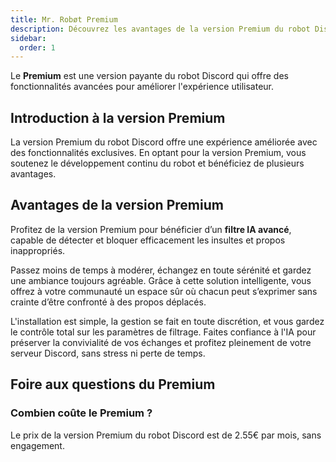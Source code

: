 ```yaml
---
title: Mr. Robøt Premium
description: Découvrez les avantages de la version Premium du robot Discord.
sidebar:
  order: 1
---
```


<Aside type="tip" title="Qu'est-ce que le Premium ?">
  Le <strong>Premium</strong> est une version payante du robot Discord qui offre des fonctionnalités avancées pour améliorer l'expérience utilisateur.
</Aside>

## Introduction à la version Premium
La version Premium du robot Discord offre une expérience améliorée avec des fonctionnalités exclusives.
En optant pour la version Premium, vous soutenez le développement continu du robot et bénéficiez de plusieurs avantages.

## Avantages de la version Premium

Profitez de la version Premium pour bénéficier d’un **filtre IA avancé**, capable de détecter et bloquer efficacement les insultes et propos inappropriés.

Passez moins de temps à modérer, échangez en toute sérénité et gardez une ambiance toujours agréable.
Grâce à cette solution intelligente, vous offrez à votre communauté un espace sûr où chacun peut s’exprimer sans crainte d’être confronté à des propos déplacés.

L'installation est simple, la gestion se fait en toute discrétion, et vous gardez le contrôle total sur les paramètres de filtrage.
Faites confiance à l'IA pour préserver la convivialité de vos échanges et profitez pleinement de votre serveur Discord, sans stress ni perte de temps.

<LinkCard title="Vous avez la liste entière des avantages directement sur le site web."
          description="Découvrez les fonctionnalités exclusives de la version Premium du robot Discord."
          href="https://mrrobot.app/premium" />


## Foire aux questions du Premium

<CardGrid>
  <LinkCard title="Comment activer le Premium ?"
            description="Découvrez comment activer la version Premium du robot Discord."
            href="/premium/activation" />
  <LinkCard title="Comment désactiver le Premium ?"
            description="Découvrez comment désactiver la version Premium du robot Discord."
            href="/premium/desactivation" />
  <LinkCard title="Comment gérer mon abonnement ?"
            description="Découvrez comment gérer votre abonnement à la version Premium du robot Discord."
            href="/premium/gestion" />
  <LinkCard title="Comment contacter le support Premium ?"
            description="Découvrez comment contacter le support Premium du robot Discord."
            href="/premium/support" />
</CardGrid>

### Combien coûte le Premium ?
Le prix de la version Premium du robot Discord est de 2.55€ par mois, sans engagement.

<LinkCard title="D'autres questions ?"
          description="N'hésitez pas à demander sur le serveur Discord."
          href="https://mrrobot.app/discord" />